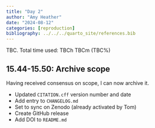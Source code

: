 ```yaml
---
title: "Day 2"
author: "Amy Heather"
date: "2024-08-12"
categories: [reproduction]
bibliography: ../../../quarto_site/references.bib
---
```


::: {.callout-note}

TBC. Total time used: TBCh TBCm (TBC%)

:::

## 15.44-15.50: Archive scope

Having received consensus on scope, I can now archive it.

* Updated `CITATION.cff` version number and date
* Add entry to `CHANGELOG.md`
* Set to sync on Zenodo (already activated by Tom)
* Create GitHub release
* Add DOI to `README.md`